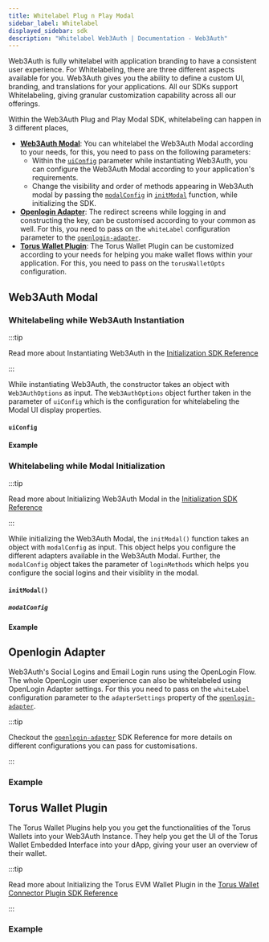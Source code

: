```yaml
---
title: Whitelabel Plug n Play Modal
sidebar_label: Whitelabel
displayed_sidebar: sdk
description: "Whitelabel Web3Auth | Documentation - Web3Auth"
---
```



Web3Auth is fully whitelabel with application branding to have a consistent user experience. For Whitelabeling, there are three different aspects
available for you. Web3Auth gives you the ability to define a custom UI, branding, and translations for your applications. All our SDKs support
Whitelabeling, giving granular customization capability across all our offerings.

Within the Web3Auth Plug and Play Modal SDK, whitelabeling can happen in 3 different places,

- [**Web3Auth Modal**](#web3auth-modal): You can whitelabel the Web3Auth Modal according to your needs, for this, you need to pass on the following
  parameters:
  - Within the [`uiConfig`](#uiconfig) parameter while instantiating Web3Auth, you can configure the Web3Auth Modal according to your application's
    requirements.
  - Change the visibility and order of methods appearing in Web3Auth modal by passing the [`modalConfig`](#modalconfig) in [`initModal`](#initmodal)
    function, while initializing the SDK.
- [**Openlogin Adapter**](#openlogin-adapter): The redirect screens while logging in and constructing the key, can be customised according to your
  common as well. For this, you need to pass on the `whiteLabel` configuration parameter to the
  [`openlogin-adapter`](/sdk/pnp/web/adapters/openlogin).
- [**Torus Wallet Plugin**](#torus-wallet-plugin): The Torus Wallet Plugin can be customized according to your needs for helping you make wallet flows
  within your application. For this, you need to pass on the `torusWalletOpts` configuration.

## Web3Auth Modal

### Whitelabeling while Web3Auth Instantiation

:::tip

Read more about Instantiating Web3Auth in the [Initialization SDK Reference](/sdk/pnp/web/modal/initialize#instantiating-web3auth)

:::

While instantiating Web3Auth, the constructor takes an object with `Web3AuthOptions` as input. The `Web3AuthOptions` object further taken in the
parameter of `uiConfig` which is the configuration for whitelabeling the Modal UI display properties.

#### `uiConfig`

<UIConfig />

#### Example

<UIConfigWhitelabelExample />

### Whitelabeling while Modal Initialization

:::tip

Read more about Initializing Web3Auth Modal in the [Initialization SDK Reference](/sdk/pnp/web/modal/initialize#initializing-modal)

:::

While initializing the Web3Auth Modal, the `initModal()` function takes an object with `modalConfig` as input. This object helps you configure the
different adapters available in the Web3Auth Modal. Further, the `modalConfig` object takes the parameter of `loginMethods` which helps you configure
the social logins and their visiblity in the modal.

#### `initModal()`

##### `modalConfig`

<ModalConfig />

#### Example

<InitModalConfigExample />

## Openlogin Adapter

Web3Auth's Social Logins and Email Login runs using the OpenLogin Flow. The whole OpenLogin user experience can also be whitelabeled using OpenLogin
Adapter settings. For this you need to pass on the `whiteLabel` configuration parameter to the `adapterSettings` property of the
[`openlogin-adapter`](/sdk/pnp/web/adapters/openlogin).

:::tip

Checkout the [`openlogin-adapter`](/sdk/pnp/web/adapters/openlogin) SDK Reference for more details on different configurations you can pass for
customisations.

:::

<OpenloginWhiteLabelConfig />

### Example

<OpenloginWhiteLabelExample />

## Torus Wallet Plugin

The Torus Wallet Plugins help you you get the functionalities of the Torus Wallets into your Web3Auth Instance. They help you get the UI of the Torus
Wallet Embedded Interface into your dApp, giving your user an overview of their wallet.

:::tip

Read more about Initializing the Torus EVM Wallet Plugin in the [Torus Wallet Connector Plugin SDK Reference](/sdk/helper-sdks/plugins/evm-wallet)

:::

<PluginConfig />
<PluginWhitelabelConfig />

### Example

<PluginsExample />

